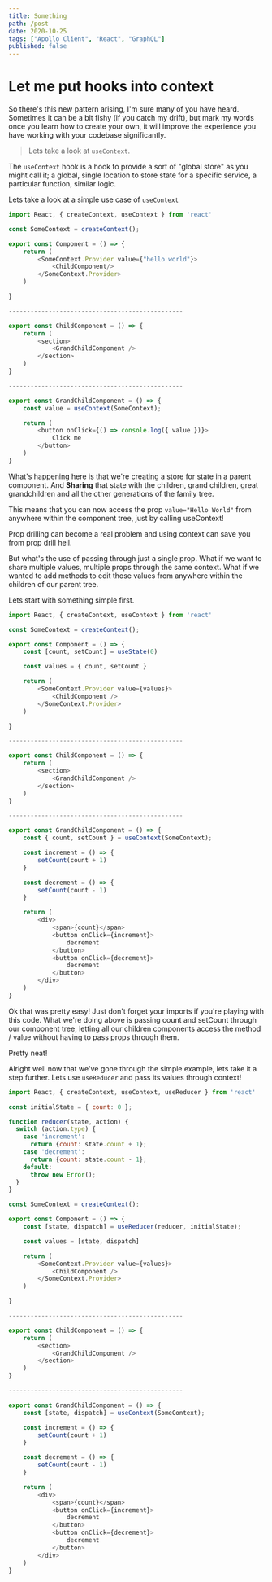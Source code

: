 ```yaml
---
title: Something
path: /post
date: 2020-10-25
tags: ["Apollo Client", "React", "GraphQL"]
published: false
---
```



# Let me put hooks into context

So there's this new pattern arising, I'm sure many of you have heard. 
Sometimes it can be a bit fishy (if you catch my drift), but mark my words 
once you learn how to create your own, it will improve the experience you have
working with your codebase significantly. 

>Lets take a look at `useContext`. 

The `useContext` hook is a hook to provide a sort of "global store" as you might call it; 
a global, single location to store state for a specific service, a particular function, similar logic. 

Lets take a look at a simple use case of `useContext`

```jsx:title=src/components.js {}
import React, { createContext, useContext } from 'react'

const SomeContext = createContext();

export const Component = () => {
    return (
        <SomeContext.Provider value={"hello world"}>
            <ChildComponent/>
        </SomeContext.Provider> 
    )

}

------------------------------------------------ 

export const ChildComponent = () => {
    return (
        <section>
            <GrandChildComponent />
        </section>
    )
}

------------------------------------------------ 

export const GrandChildComponent = () => {
    const value = useContext(SomeContext);

    return (
        <button onClick={() => console.log({ value })}>
            Click me
        </button>
    )
}

```
 What's happening here is that we're creating a store for state in a parent component. 
 And **Sharing** that state with the children, grand children, great grandchildren and all
 the other generations of the family tree. 

 This means that you can now access the prop `value="Hello World"` from anywhere within the component tree, 
 just by calling useContext! 

Prop drilling can become a real problem and using context can save you from prop drill hell. 

But what's the use of passing through just a single prop. 
What if we want to share multiple values, multiple props through the same context. 
What if we wanted to add methods to edit those values from anywhere within the children of our parent tree. 

Lets start with something simple first. 


```jsx:title=src/components.js {}
import React, { createContext, useContext } from 'react'

const SomeContext = createContext();

export const Component = () => {
    const [count, setCount] = useState(0)

    const values = { count, setCount }

    return (
        <SomeContext.Provider value={values}>
            <ChildComponent />
        </SomeContext.Provider> 
    )

}

------------------------------------------------ 

export const ChildComponent = () => {
    return (
        <section>
            <GrandChildComponent />
        </section>
    )
}

------------------------------------------------ 

export const GrandChildComponent = () => {
    const { count, setCount } = useContext(SomeContext);

    const increment = () => {
        setCount(count + 1)
    }

    const decrement = () => {
        setCount(count - 1)
    }

    return (
        <div>
            <span>{count}</span>
            <button onClick={increment}>
                decrement
            </button>
            <button onClick={decrement}>
                decrement
            </button>
        </div>
    )
}

```

Ok that was pretty easy! Just don't forget your imports if you're playing with this code.
What we're doing above is passing count and setCount through our component tree, letting all our
children components access the method / value without having to pass props through them. 

Pretty neat!

Alright well now that we've gone through the simple example, lets take it a step further.
Lets use `useReducer` and pass its values through context!

```jsx:title=src/components.js {}
import React, { createContext, useContext, useReducer } from 'react'

const initialState = { count: 0 };

function reducer(state, action) {
  switch (action.type) {
    case 'increment':
      return {count: state.count + 1};
    case 'decrement':
      return {count: state.count - 1};
    default:
      throw new Error();
  }
}

const SomeContext = createContext();

export const Component = () => {
    const [state, dispatch] = useReducer(reducer, initialState);

    const values = [state, dispatch]

    return (
        <SomeContext.Provider value={values}>
            <ChildComponent />
        </SomeContext.Provider> 
    )

}

------------------------------------------------ 

export const ChildComponent = () => {
    return (
        <section>
            <GrandChildComponent />
        </section>
    )
}

------------------------------------------------ 

export const GrandChildComponent = () => {
    const [state, dispatch] = useContext(SomeContext);

    const increment = () => {
        setCount(count + 1)
    }

    const decrement = () => {
        setCount(count - 1)
    }

    return (
        <div>
            <span>{count}</span>
            <button onClick={increment}>
                decrement
            </button>
            <button onClick={decrement}>
                decrement
            </button>
        </div>
    )
}

```


